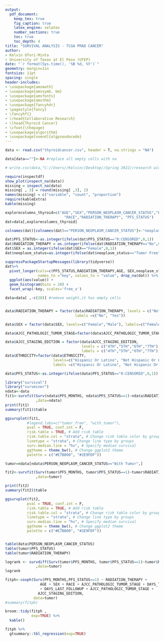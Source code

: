 ```yaml
---
output: 
  pdf_document:
    keep_tex: true
    fig_caption: true
    latex_engine: xelatex
    number_sections: true
    toc: true
    toc_depth: 4
title: "SURVIVAL ANALYSIS - TCGA PRAD CANCER"
author: 
- Kelvin Ofori-Minta
- University of Texas at El Paso (UTEP) 
date: "`r format(Sys.time(), '%B %d, %Y')`"
geometry: margin=1in
fontsize: 11pt
spacing: single
header-includes:
- \usepackage{amsmath}
- \usepackage{amssymb, bm}
- \usepackage{amsfonts}
- \usepackage{amsthm}
- \usepackage{fancyhdr}
- \pagestyle{fancy}
- \fancyhf{}
- \rhead{Collaborative Research}
- \lhead{Thyroid Cancer}
- \cfoot{\thepage}
- \usepackage{algorithm}
- \usepackage[noend]{algpseudocode}
---
```

\newpage
\section{Loading and Cleaning Data}
```r
data <- read.csv("thyroidcancer.csv", header = T, na.strings = "NA")

data[data==""]<-NA #replace all empty cells with na

# write.csv(data,"C://Users//Kelvin//Desktop//Spring 2022//research with Dr. Leung//survival//selected_columns.csv")
```

\subsection{Inspecting dataframe for missing values}
```r
require(inspectdf)
show_plot(inspect_na(data))
missing = inspect_na(data)
missing[ , 3] = round(missing[ ,3], 2)
names(missing) = c("variable", "count", "proportion")
require(kableExtra)
kable(missing)
```


\newpage
\subsubsection{Inspect distribution of variables}
```r
explorecolumns_thyroid=c("AGE","SEX","PERSON_NEOPLASM_CANCER_STATUS","ETHNICITY", 
                           "RACE","RADIATION_THERAPY", "PFS_STATUS") 
dat=data[,explorecolumns_thyroid]

colnames(dat)[colnames(dat)=="PERSON_NEOPLASM_CANCER_STATUS"]<-"neoplasm_status"

dat$PFS_STATUS<-as.integer(ifelse(dat$PFS_STATUS=="0:CENSORED",0,1)) 
dat$RADIATION_THERAPY = as.integer(ifelse(dat$RADIATION_THERAPY=="No",0,1))
dat$SEX = as.integer(ifelse(dat$SEX=="Female",0,1))
dat$neoplasm_status=as.integer(ifelse(dat$neoplasm_status=="Tumor Free",0,1))

suppressPackageStartupMessages(library(tidyverse))
dat%>%
  pivot_longer(cols=c(PFS_STATUS,RADIATION_THERAPY,AGE, SEX,neoplasm_status),
               names_to ="key", values_to = "value", drop_na(dat)) %>%
  ggplot(aes(value)) +
  geom_histogram(bins = 20) +
  facet_wrap(~key, scales='free_x')
```


\newpage
\subsubsection{Re-coding variables}
```r
data=data[ ,-c(28)] #remove weight,it has empty cells


data$RADIATION_THERAPY = factor(data$RADIATION_THERAPY, levels = c("No","Yes"),
                                labels =c("No", "Yes"))

data$SEX = factor(data$SEX, levels=c("Female","Male"), labels=c("Female","Male"))

data$AJCC_PATHOLOGIC_TUMOR_STAGE=factor(data$AJCC_PATHOLOGIC_TUMOR_STAGE,levels = c("STAGE I","STAGE II","STAGE III","STAGE IV","STAGE IVA","STAGE IVC"),labels=c("STAGE I","STAGE II","STAGE III","STAGE IV","STAGE IVA","STAGE IVC"))

data$AJCC_STAGING_EDITION = factor(data$AJCC_STAGING_EDITION,
                                   levels = c("4TH","5TH","6TH","7TH"),
                                   labels = c("4TH","5TH","6TH","7TH"))
data$ETHNICITY=factor(data$ETHNICITY, 
                      levels=c("Hispanic Or Latino", "Not Hispanic Or Latino"),
                      labels =c("Hispanic Or Latino", "Not Hispanic Or Latino"))

data$PFS_STATUS<-as.integer(ifelse(data$PFS_STATUS=="0:CENSORED",0,1)) 
```



\newpage
\section{KM Curve - PF Survival of patients with Radiation Therapy}
```r
library("survival")
library("survminer")
ndata<-data
fit1<-survfit(Surv(ndata$PFS_MONTHS, ndata$PFS_STATUS==1)~ndata$RADIATION_THERAPY
              ,data=ndata)
print(fit1)
summary(fit1)$table
```
\newpage
```r
ggsurvplot(fit1,
          #legend.labs=c("tumor_free", "with_tumor"),
          pval = TRUE, conf.int = F,
          risk.table = TRUE, # Add risk table
          risk.table.col = "strata", # Change risk table color by groups
          linetype = "strata", # Change line type by groups
          surv.median.line = "hv", # Specify median survival
          ggtheme = theme_bw(), # Change ggplot2 theme
          palette = c("#E7B800", "#2E9FDF"))
```

\newpage
\section{PF Survival of Neoplasm Tumor Patients Exposed to Radiation Therapy}
```r
tumor=ndata[ndata$PERSON_NEOPLASM_CANCER_STATUS=="With Tumor",]

fit2<-survfit(Surv(tumor$PFS_MONTHS, tumor$PFS_STATUS==1)~tumor$RADIATION_THERAPY
              ,data=tumor)

print(fit2)
summary(fit2)$table
```
\newpage
```r
ggsurvplot(fit2,
          pval = TRUE, conf.int = F,
          risk.table = TRUE, # Add risk table
          risk.table.col = "strata", # Change risk table color by groups
          linetype = "strata", # Change line type by groups
          surv.median.line = "hv", # Specify median survival
          ggtheme = theme_bw(), # Change ggplot2 theme
          palette = c("#E7B800", "#2E9FDF"))


table(data$PERSON_NEOPLASM_CANCER_STATUS)
table(tumor$PFS_STATUS)
table(tumor$RADIATION_THERAPY)
```


\newpage
\section{Logrank Test}
```r
logrank <- survdiff(Surv(tumor$PFS_MONTHS, tumor$PFS_STATUS==1)~tumor$RADIATION_THERAPY
              ,data=tumor)
logrank
```


\newpage
\section{Cox Proportional Hazard Model with Neoplasm Tumor Data}
```r
fitph<-coxph(Surv(PFS_MONTHS,PFS_STATUS==1) ~ RADIATION_THERAPY +
                AGE + SEX + RACE + AJCC_PATHOLOGIC_TUMOR_STAGE + DAYS_TO_BIRTH
                + DAYS_LAST_FOLLOWUP + AJCC_PATHOLOGIC_TUMOR_STAGE +
               AJCC_STAGING_EDITION, 
             data=tumor)
#summary(fitph)
```


\newpage
\section{Formating Cox Regression Results}
```r
broom::tidy(fitph , 
            exp=TRUE) %>%
  kable()
```
\newpage
```r
fitph %>%
  gtsummary::tbl_regression(exp=TRUE)
```






























